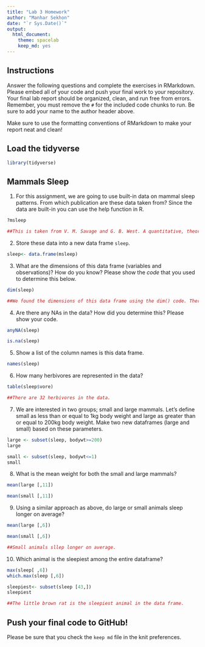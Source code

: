 ```yaml
---
title: "Lab 3 Homework"
author: "Manhar Sekhon"
date: "`r Sys.Date()`"
output:
  html_document: 
    theme: spacelab
    keep_md: yes
---
```


## Instructions
Answer the following questions and complete the exercises in RMarkdown. Please embed all of your code and push your final work to your repository. Your final lab report should be organized, clean, and run free from errors. Remember, you must remove the `#` for the included code chunks to run. Be sure to add your name to the author header above.  

Make sure to use the formatting conventions of RMarkdown to make your report neat and clean!  

## Load the tidyverse
```r
library(tidyverse)
```

## Mammals Sleep
1. For this assignment, we are going to use built-in data on mammal sleep patterns. From which publication are these data taken from? Since the data are built-in you can use the help function in R.


```r
?msleep
```
```r
##This is taken from V. M. Savage and G. B. West. A quantitative, theoretical framework for understanding mammalian sleep. Proceedings of the National Academy of Sciences, 104 (3):1051-1056, 2007.
```


2. Store these data into a new data frame `sleep`.
```r
sleep<- data.frame(msleep)
```

3. What are the dimensions of this data frame (variables and observations)? How do you know? Please show the *code* that you used to determine this below.  
```r
dim(sleep)
```


```r
##We found the dimensions of this data frame using the dim() code. There are 83 observations and 11 variables in this data frame.
```

4. Are there any NAs in the data? How did you determine this? Please show your code.  
```r
anyNA(sleep)
```
```r
is.na(sleep)
```

5. Show a list of the column names is this data frame.
```r
names(sleep) 
```

6. How many herbivores are represented in the data?  
```r
table(sleep$vore)
```
```r
##There are 32 herbivores in the data.
```

7. We are interested in two groups; small and large mammals. Let's define small as less than or equal to 1kg body weight and large as greater than or equal to 200kg body weight. Make two new dataframes (large and small) based on these parameters.
```r
large <- subset(sleep, bodywt>=200)
large
```
```r
small <- subset(sleep, bodywt<=1)
small
```

8. What is the mean weight for both the small and large mammals?
```r
mean(large [,11])
```

```r
mean(small [,11])
```

9. Using a similar approach as above, do large or small animals sleep longer on average?  
```r
mean(large [,6])
```

```r
mean(small [,6])
```
```r
##Small animals sllep longer on average.
```


10. Which animal is the sleepiest among the entire dataframe?
```r
max(sleep[ ,6])
which.max(sleep [,6])
```

```r
sleepiest<- subset(sleep [43,])
sleepiest
```
```r
##The little brown rat is the sleepiest animal in the data frame. 
```

## Push your final code to GitHub!
Please be sure that you check the `keep md` file in the knit preferences.   